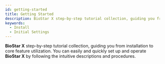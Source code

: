```yaml
---
id: getting-started
title: Getting Started
description: BioStar X step-by-step tutorial collection, guiding you from installation to core feature utilization.
keywords:
  - Install
  - Initial Settings
---
```


**BioStar X** step-by-step tutorial collection, guiding you from installation to core feature utilization. You can easily and quickly set up and operate **BioStar X** by following the intuitive descriptions and procedures.

<DocCardList />

